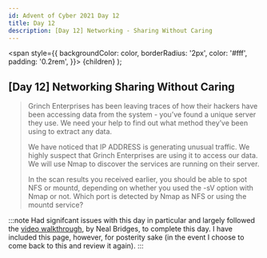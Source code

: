 ```yaml
---
id: Advent of Cyber 2021 Day 12
title: Day 12
description: ​[Day 12] Networking - Sharing Without Caring 
---
```


  <span
    style={{
      backgroundColor: color,
      borderRadius: '2px',
      color: '#fff',
      padding: '0.2rem',
    }}>
    {children}
  </span>
);

## [Day 12] <Highlight color="#FFD580">Networking</Highlight> Sharing Without Caring 

>Grinch Enterprises has been leaving traces of how their hackers have been accessing data from the system - you’ve found a unique server they use. We need your help to find out what method they’ve been using to extract any data.
>
>We have noticed that IP ADDRESS is generating unusual traffic. We highly suspect that Grinch Enterprises are using it to access our data. We will use Nmap to discover the services are running on their server.
>
>In the scan results you received earlier, you should be able to spot NFS or mountd, depending on whether you used the -sV option with Nmap or not. Which port is detected by Nmap as NFS or using the mountd service?

:::note
Had signifcant issues with this day in particular and largely followed the [video walkthrough](https://www.youtube.com/watch?v=BQqjJwFLLII), by Neal Bridges, to complete this day. I have included this page, however, for posterity sake (in the event I choose to come back to this and review it again).
:::